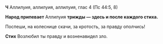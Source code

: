 **Ч** Аллилуия, аллилуия, аллилуия, глас 4 (Пс 44:5, 8)

**Народ припевает** Аллилуия **трижды — здесь и после каждого стиха.**

Поспеши, на колеснице скачи, за кротость, за правду ополчись!

**Стих** Возлюбил ты правду и возненавидел зло.
